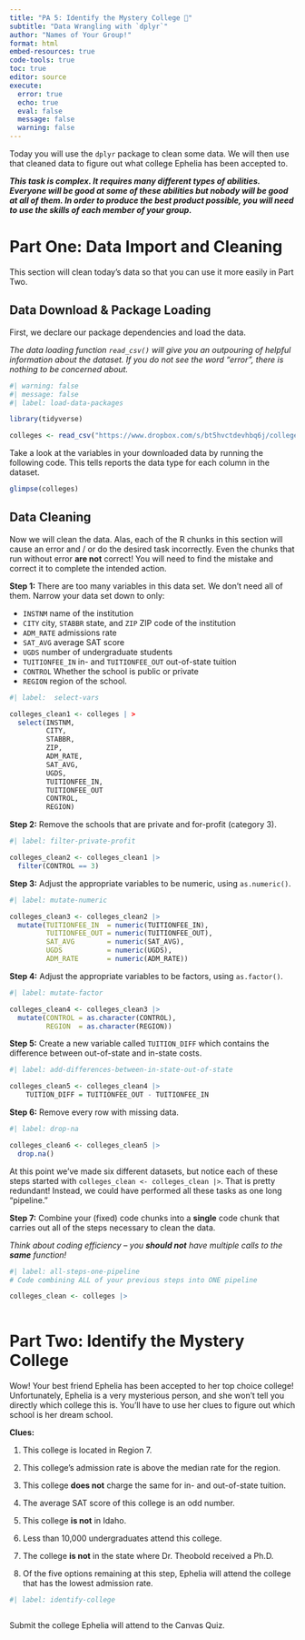 ```yaml
---
title: "PA 5: Identify the Mystery College 🏫"
subtitle: "Data Wrangling with `dplyr`"
author: "Names of Your Group!"
format: html
embed-resources: true
code-tools: true
toc: true
editor: source
execute: 
  error: true
  echo: true
  eval: false
  message: false
  warning: false
---
```


Today you will use the `dplyr` package to clean some data. We will then use that
cleaned data to figure out what college Ephelia has been accepted to.

***This task is complex. It requires many different types of abilities. Everyone will be good at some of these abilities but nobody will be good at all of them. In order to produce the best product possible, you will need to use the skills of each member of your group.***

# Part One: Data Import and Cleaning

This section will clean today's data so that you can use it more easily in Part
Two.

<!-- The partner whose birthday is closest to January 1st starts as the  -->
<!-- Developer (typing and listening to instructions from the Coder! -->

## Data Download & Package Loading

First, we declare our package dependencies and load the data.

*The data loading function `read_csv()` will give you an outpouring of helpful information about the dataset. If you do not see the word "error", there is nothing to be concerned about.*

```r
#| warning: false
#| message: false
#| label: load-data-packages

library(tidyverse)

colleges <- read_csv("https://www.dropbox.com/s/bt5hvctdevhbq6j/colleges.csv?dl=1")
```

Take a look at the variables in your downloaded data by running the following
code. This tells reports the data type for each column in the dataset.

```r
glimpse(colleges)
```

## Data Cleaning

Now we will clean the data. Alas, each of the R chunks in this section will
cause an error and / or do the desired task incorrectly. Even the chunks that
run without error **are not** correct! You will need to find the mistake and
correct it to complete the intended action.

**Step 1:** There are too many variables in this data set. We don't need all of
them. Narrow your data set down to only:

-   `INSTNM` name of the institution
-   `CITY` city, `STABBR` state, and `ZIP` ZIP code of the institution
-   `ADM_RATE` admissions rate
-   `SAT_AVG` average SAT score
-   `UGDS` number of undergraduate students
-   `TUITIONFEE_IN` in- and `TUITIONFEE_OUT` out-of-state tuition
-   `CONTROL` Whether the school is public or private
-   `REGION` region of the school.

```r
#| label:  select-vars

colleges_clean1 <- colleges | >  
  select(INSTNM, 
         CITY, 
         STABBR, 
         ZIP,
         ADM_RATE, 
         SAT_AVG, 
         UGDS,
         TUITIONFEE_IN, 
         TUITIONFEE_OUT
         CONTROL,
         REGION) 
```

**Step 2:** Remove the schools that are private and for-profit (category 3).

```r
#| label: filter-private-profit

colleges_clean2 <- colleges_clean1 |> 
  filter(CONTROL == 3)
```

**Step 3:** Adjust the appropriate variables to be numeric, using `as.numeric()`.

```r
#| label: mutate-numeric

colleges_clean3 <- colleges_clean2 |> 
  mutate(TUITIONFEE_IN  = numeric(TUITIONFEE_IN),
         TUITIONFEE_OUT = numeric(TUITIONFEE_OUT),
         SAT_AVG        = numeric(SAT_AVG),
         UGDS           = numeric(UGDS),
         ADM_RATE       = numeric(ADM_RATE)) 
```

<!-- Swap roles -- Developer becomes Coder, Coder becomes Developer! -->

**Step 4:** Adjust the appropriate variables to be factors, using `as.factor()`.

```r
#| label: mutate-factor

colleges_clean4 <- colleges_clean3 |>
  mutate(CONTROL = as.character(CONTROL),
         REGION  = as.character(REGION))
```

**Step 5:** Create a new variable called `TUITION_DIFF` which contains the
difference between out-of-state and in-state costs.

```r
#| label: add-differences-between-in-state-out-of-state

colleges_clean5 <- colleges_clean4 |> 
    TUITION_DIFF = TUITIONFEE_OUT - TUITIONFEE_IN
```

**Step 6:** Remove every row with missing data.

```r
#| label: drop-na

colleges_clean6 <- colleges_clean5 |> 
  drop.na()
```

At this point we've made six different datasets, but notice each of these steps
started with `colleges_clean <- colleges_clean |>`. That is pretty redundant! 
Instead, we could have performed all these tasks as one long "pipeline."

**Step 7:** Combine your (fixed) code chunks into a **single** code chunk that
carries out all of the steps necessary to clean the data. 

*Think about coding efficiency -- you __should not__ have multiple calls to the __same__ function!*

```r
#| label: all-steps-one-pipeline
# Code combining ALL of your previous steps into ONE pipeline

colleges_clean <- colleges |>
  
```

<!-- Swap roles -- Developer becomes Coder, Coder becomes Developer! -->

# Part Two: Identify the Mystery College

Wow! Your best friend Ephelia has been accepted to her top choice college!
Unfortunately, Ephelia is a very mysterious person, and she won't tell you
directly which college this is. You'll have to use her clues to figure out which
school is her dream school.

**Clues:**

1.  This college is located in Region 7.

2.  This college's admission rate is above the median rate for the region.

3.  This college **does not** charge the same for in- and out-of-state tuition.

4.  The average SAT score of this college is an odd number.

<!-- Swap roles -- Developer becomes Coder, Coder becomes Developer! -->

5.  This college **is not** in Idaho.

6.  Less than 10,000 undergraduates attend this college.

7.  The college **is not** in the state where Dr. Theobold received a Ph.D.

8.  Of the five options remaining at this step, Ephelia will attend the college
that has the lowest admission rate.

```r
#| label: identify-college 



```

Submit the college Ephelia will attend to the Canvas Quiz.
